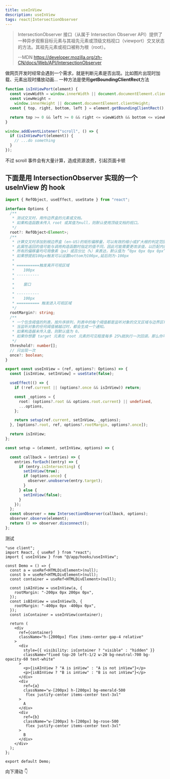 ```yaml
---
title: useInView
description: useInView
tags: react|IntersectionObserver
---
```


> IntersectionObserver 接口（从属于 Intersection Observer API）提供了一种异步观察目标元素与其祖先元素或顶级文档视口（viewport）交叉状态的方法。其祖先元素或视口被称为根（root）。
>
> --MDN https://developer.mozilla.org/zh-CN/docs/Web/API/IntersectionObserver

做网页开发时经常会遇到一个需求，就是判断元素是否出现。比如图片出现时加载、元素出现时播放动画...
一种方法是使用**getBoundingClientRect**方法

```js
function isInViewPort(element) {
  const viewWidth = window.innerWidth || document.documentElement.clientWidth;
  const viewHeight =
    window.innerHeight || document.documentElement.clientHeight;
  const { top, right, bottom, left } = element.getBoundingClientRect();

  return top >= 0 && left >= 0 && right <= viewWidth && bottom <= viewHeight;
}

window.addEventListener("scroll", () => {
  if (isInViewPort(element)) {
    // ...do something
  }
});
```

不过 scroll 事件会有大量计算，造成资源浪费，引起页面卡顿

## 下面是用 IntersectionObserver 实现的一个 useInView 的 hook

```ts
import { RefObject, useEffect, useState } from "react";

interface Options {
  /**
   * 测试交叉时，用作边界盒的元素或文档。
   * 如果构造函数未传入 root 或其值为null，则默认使用顶级文档的视口。
   */
  root?: RefObject<Element>;
  /**
   * 计算交叉时添加到根边界盒 (en-US)的矩形偏移量，可以有效的缩小或扩大根的判定范围从而满足计算需要。
   * 此属性返回的值可能与调用构造函数时指定的值不同，因此可能需要更改该值，以匹配内部要求。
   * 所有的偏移量均可用像素（px）或百分比（%）来表达，默认值为 “0px 0px 0px 0px”。
   * 如果想提前100px触发可以设置bottom为100px,延后则为-100px
   *
   * ==========触发离开可视区域
   *    100px
   * ----------
   *
   *    窗口
   *
   * ----------
   *    100px
   * ========== 触发进入可视区域
   */
  rootMargin?: string;
  /**
   * 一个包含阈值的列表，按升序排列，列表中的每个阈值都是监听对象的交叉区域与边界区域的比率。
   * 当监听对象的任何阈值被越过时，都会生成一个通知。
   * 如果构造器未传入值，则默认值为 0。
   * 如果你想要 target 元素在 root 元素的可见程度每多 25%就执行一次回调，那么你可以指定一个数组[0, 0.25, 0.5, 0.75, 1]。
   */
  threshold?: number[];
  // 只出现一次
  once?: boolean;
}

export const useInView = (ref, options?: Options) => {
  const [isInView, setInView] = useState(false);

  useEffect(() => {
    if (!ref.current || (options?.once && isInView)) return;

    const _options = {
      root: (options?.root && options.root.current) || undefined,
      ...options,
    };

    return setup(ref.current, setInView, _options);
  }, [options?.root, ref, options?.rootMargin, options?.once]);

  return isInView;
};

const setup = (element, setInView, options) => {

  const callback = (entries) => {
    entries.forEach((entry) => {
      if (entry.isIntersecting) {
        setInView(true);
        if (options.once) {
          observer.unobserve(entry.target);
        }
      } else {
        setInView(false);
      }
    });
  };
  const observer = new IntersectionObserver(callback, options);
  observer.observe(element);
  return () => observer.disconnect();
};
```

测试

```tsx
"use client";
import React, { useRef } from "react";
import { useInView } from "@/app/hooks/useInView";

const Demo = () => {
  const a = useRef<HTMLDivElement>(null);
  const b = useRef<HTMLDivElement>(null);
  const container = useRef<HTMLDivElement>(null);

  const isAInView = useInView(a, {
    rootMargin: "-200px 0px 200px 0px",
  });
  const isBInView = useInView(b, {
    rootMargin: "-400px 0px -400px 0px",
  });
  const isContainer = useInView(container);

  return (
    <div
      ref={container}
      className="h-[2000px] flex items-center gap-4 relative"
    >
      <div
        style={{ visibility: isContainer ? "visible" : "hidden" }}
        className="fixed top-20 left-1/2 w-20 bg-neutral-700 bg-opacity-60 text-white"
      >
        <p>{isAInView ? "A is inView" : "A is not inView"}</p>
        <p>{isBInView ? "B is inView" : "B is not inView"}</p>
      </div>
      <div
        ref={a}
        className="w-[200px] h-[200px] bg-emerald-500
         flex justify-center items-center text-3xl"
      >
        A
      </div>
      <div
        ref={b}
        className="w-[200px] h-[200px] bg-rose-500
         flex justify-center items-center text-3xl"
      >
        B
      </div>
    </div>
  );
};

export default Demo;
```

向下滑动 👇

<UseInViewDemo />
